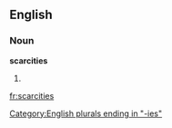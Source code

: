 ==English==

===Noun===
'''scarcities'''

# {{plural of|[[scarcity]]}}

[[Category:English plurals ending in "-ies"]]

[[fr:scarcities]]